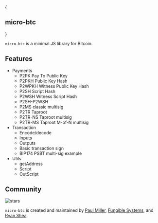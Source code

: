 
{
<h2 style={{ fontSize: '36px', fontFamily: 'Soehne' }}>
  <span style={{display: 'flex', alignItems:'center', justifyContent:'center', flexDirection: 'column'}}>
    <Logo size='64' />
    <span>micro-btc</span>
  </span>
</h2>
}

`micro-btc` is a minimal JS library for Bitcoin.

## Features

- Payments
  - P2PK Pay To Public Key
  - P2PKH Public Key Hash
  - P2WPKH Witness Public Key Hash
  - P2SH Script Hash
  - P2WSH Witness Script Hash
  - P2SH-P2WSH
  - P2MS classic multisig
  - P2TR Taproot
  - P2TR-NS Taproot multisig
  - P2TR-MS Taproot M-of-N multisig
- Transaction
  - Encode/decode
  - Inputs
  - Outputs
  - Basic transaction sign
  - BIP174 PSBT multi-sig example
- Utils
  - getAddress
  - Script
  - OutScript

## Community

<p className="flex h-6">
  <img
    alt="stars"
    src="https://badgen.net/github/stars/micro-btc/microbtc-docs"
    className="inline-block mr-2"
  />
</p>

`micro-btc` is created and maintained by [Paul Miller](https://github.com/paulmillr), [Fungible Systems](https://fungible.systems), and [Ryan Shea](https://github.com/shea256).